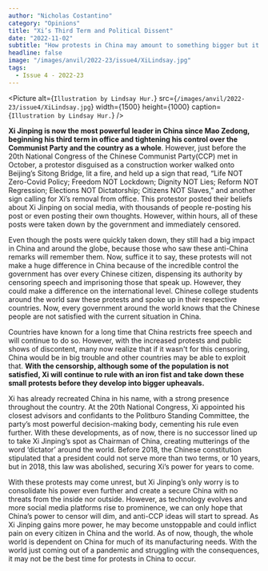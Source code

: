 ```yaml
---
author: "Nicholas Costantino"
category: "Opinions"
title: "Xi’s Third Term and Political Dissent"
date: "2022-11-02"
subtitle: "How protests in China may amount to something bigger but it may not be good for the world"
headline: false
image: "/images/anvil/2022-23/issue4/XiLindsay.jpg"
tags:
  - Issue 4 - 2022-23
---
```


<Picture
	alt={`Illustration by Lindsay Hur.`}
	src={`/images/anvil/2022-23/issue4/XiLindsay.jpg`}
	width={1500}
	height={1000}
	caption={`Illustration by Lindsay Hur.`}
/>

**Xi Jinping is now the most powerful leader in China since Mao Zedong, beginning his third term in office and tightening his control over the Communist Party and the country as a whole**. However, just before the 20th National Congress of the Chinese Communist Party(CCP) met in October, a protestor disguised as a construction worker walked onto Beijing’s Sitong Bridge, lit a fire, and held up a sign that read, “Life NOT Zero-Covid Policy; Freedom NOT Lockdown; Dignity NOT Lies; Reform NOT Regression; Elections NOT Dictatorship; Citizens NOT Slaves,” and another sign calling for Xi’s removal from office. This protestor posted their beliefs about Xi Jinping on social media, with thousands of people re-posting his post or even posting their own thoughts. However, within hours, all of these posts were taken down by the government and immediately censored.

Even though the posts were quickly taken down, they still had a big impact in China and around the globe, because those who saw these anti-China remarks will remember them. Now, suffice it to say, these protests will not make a huge difference in China because of the incredible control the government has over every Chinese citizen, dispensing its authority by censoring speech and imprisoning those that speak up. However, they could make a difference on the international level. Chinese college students around the world saw these protests and spoke up in their respective countries. Now, every government around the world knows that the Chinese people are not satisfied with the current situation in China.

Countries have known for a long time that China restricts free speech and will continue to do so. However, with the increased protests and public shows of discontent, many now realize that if it wasn't for this censoring, China would be in big trouble and other countries may be able to exploit that. **With the censorship, although some of the population is not satisfied, Xi will continue to rule with an iron fist and take down these small protests before they develop into bigger upheavals.**

Xi has already recreated China in his name, with a strong presence throughout the country. At the 20th National Congress, Xi appointed his closest advisors and confidants to the Politburo Standing Committee, the party’s most powerful decision-making body, cementing his rule even further. With these developments, as of now, there is no successor lined up to take Xi Jinping’s spot as Chairman of China, creating mutterings of the word ‘dictator’ around the world. Before 2018, the Chinese constitution stipulated that a president could not serve more than two terms, or 10 years, but in 2018, this law was abolished, securing Xi’s power for years to come.

With these protests may come unrest, but Xi Jinping’s only worry is to consolidate his power even further and create a secure China with no threats from the inside nor outside. However, as technology evolves and more social media platforms rise to prominence, we can only hope that China’s power to censor will dim, and anti-CCP ideas will start to spread. As Xi Jinping gains more power, he may become unstoppable and could inflict pain on every citizen in China and the world. As of now, though, the whole world is dependent on China for much of its manufacturing needs. With the world just coming out of a pandemic and struggling with the consequences, it may not be the best time for protests in China to occur.

